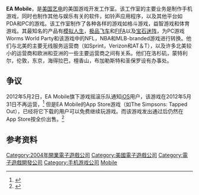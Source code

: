 {{NoteTA
| G1=Games
}}
{{Infobox company
| name = EA Mobile
| logo =
| caption =
| type =
| fate =
| successor =
| foundation = 2004年
| defunct =
| founder = John Batter
| location_city =
| location_country = [[美国|美国]]
| key_people = Linda Chaplin<br/>Lincoln Wallen<br/>John Burn<br/>Jay Miller<br/>Mike McCabe
| industry = [[电子游戏|电子游戏]]
| products = [[电子游戏|电子游戏]]
| revenue =
| operating_income =
| net_income =
| num_employees =
| parent = [[美国艺电|美国艺电]]
| subsid = JAMDAT Mobile<br/>Chillingo
| homepage = {{URL|http://www.ea.com/mobile}}
}}

'''EA Mobile'''，是[[美国艺电|美国艺电]]的美国游戏开发工作室。该工作室的主要业务是制作手机游戏，同时也制作其他与娱乐有关的软件，如铃声应用程序，以及其他平台如PDA和PC的游戏。该工作室制作了各种各样的游戏如格斗游戏，益智游戏和体育游戏。其最知名的产品有[[模拟人生|模拟人生]]，[[极品飞车|极品飞车]]和[[FIFA|FIFA]]以及[[宝石迷阵|宝石迷阵]]，为PC游戏Worms World Party和该游戏中的NFL，NBA和MLB-branded游戏进行转换。他们与北美的主要无线服务运营商（如Sprint，Verizon和AT＆T），以及许多北美较小的运营商和欧洲和亚洲的一些主要运营商之间有关系。他们在洛杉矶，蒙特利尔，伦敦，东京，海得拉巴，檀香山，布加勒斯特和圣保罗设有办事处。

== 争议 ==

2012年5月2日，EA Mobile旗下游戏摇滚乐队通知[[iOS|iOS]]用户，该游戏在2012年5月31日不再运营，<ref>{{cite web|title=Wtf!? "Thanks", EA!|url=http://www.reddit.com/r/gaming/comments/t334g/wtf_thanks_ea/|accessdate=2 May 2012|archive-date=2015-06-12|archive-url=https://web.archive.org/web/20150612111708/http://www.reddit.com/r/gaming/comments/t334g/wtf_thanks_ea/|dead-url=no}}</ref> 但是EA Mobile的App Store游戏（如The Simpsons: Tapped Out），已经将它下载的用户可以免费继续玩游戏。而该游戏发出通过后仍然在App Store按全价出售。<ref>{{cite web|title=Harmonix: We Don't Know Why Rock Band iOS App is Giving Users Expiration Warnings|url=http://gamepolitics.com/2012/05/02/harmonix-we-dont-know-why-rock-band-ios-app-giving-users-expiration-warnings|publisher=Gamepolitics.com|accessdate=2 May 2012|deadurl=yes|archiveurl=https://web.archive.org/web/20120522083133/http://gamepolitics.com/2012/05/02/harmonix-we-dont-know-why-rock-band-ios-app-giving-users-expiration-warnings|archivedate=2012年5月22日}}</ref>

== 参考资料 ==

{{Reflist}}

{{艺电}}

{{DEFAULTSORT:EA Mobile}}
[[Category:2004年開業電子遊戲公司|Category:2004年開業電子遊戲公司]]
[[Category:美國電子遊戲公司|Category:美國電子遊戲公司]]
[[Category:電子遊戲開發公司|Category:電子遊戲開發公司]]
[[Category:手机游戏公司|Category:手机游戏公司]]
[[Category:艺电的部门与子公司|Mobile]]